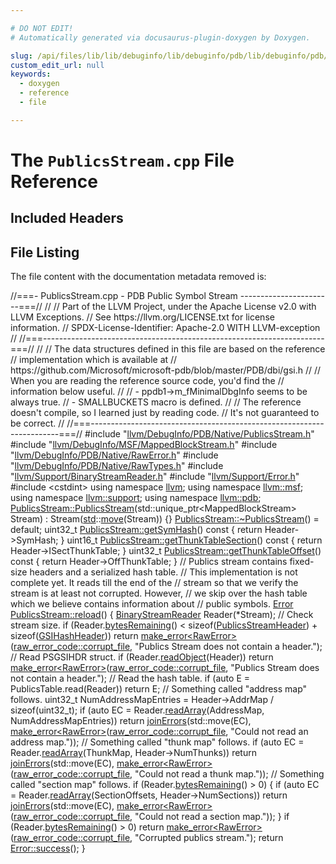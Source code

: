 ```yaml
---

# DO NOT EDIT!
# Automatically generated via docusaurus-plugin-doxygen by Doxygen.

slug: /api/files/lib/lib/debuginfo/lib/debuginfo/pdb/lib/debuginfo/pdb/native/publicsstream-cpp
custom_edit_url: null
keywords:
  - doxygen
  - reference
  - file

---
```





# The `PublicsStream.cpp` File Reference

<DoxygenPage pluginConfig={pluginConfig}>



## Included Headers

<IncludesList>
<IncludesListItem
  filePath="llvm/DebugInfo/PDB/Native/PublicsStream.h"
  permalink="/docs/api/files/include/include/llvm/include/llvm/debuginfo/include/llvm/debuginfo/pdb/include/llvm/debuginfo/pdb/native/publicsstream-h"
  isLocal="true" />
<IncludesListItem
  filePath="llvm/DebugInfo/MSF/MappedBlockStream.h"
  permalink="/docs/api/files/include/include/llvm/include/llvm/debuginfo/include/llvm/debuginfo/msf/mappedblockstream-h"
  isLocal="true" />
<IncludesListItem
  filePath="llvm/DebugInfo/PDB/Native/RawError.h"
  permalink="/docs/api/files/include/include/llvm/include/llvm/debuginfo/include/llvm/debuginfo/pdb/include/llvm/debuginfo/pdb/native/rawerror-h"
  isLocal="true" />
<IncludesListItem
  filePath="llvm/DebugInfo/PDB/Native/RawTypes.h"
  permalink="/docs/api/files/include/include/llvm/include/llvm/debuginfo/include/llvm/debuginfo/pdb/include/llvm/debuginfo/pdb/native/rawtypes-h"
  isLocal="true" />
<IncludesListItem
  filePath="llvm/Support/BinaryStreamReader.h"
  permalink="/docs/api/files/include/include/llvm/include/llvm/support/binarystreamreader-h"
  isLocal="true" />
<IncludesListItem
  filePath="llvm/Support/Error.h"
  permalink="/docs/api/files/include/include/llvm/include/llvm/support/error-h"
  isLocal="true" />
<IncludesListItem
  filePath="cstdint"
  permalink=""
  isLocal="false" />
</IncludesList>


## File Listing

The file content with the documentation metadata removed is:

<ProgramListing>

<Link id="l00001" /><CodeLine lineNumber="1"><Highlight kind="comment">//===- PublicsStream.cpp - PDB Public Symbol Stream -----------------------===//</Highlight><Highlight kind="normal"></Highlight></CodeLine>
<Link id="l00002" /><CodeLine lineNumber="2"><Highlight kind="normal"></Highlight><Highlight kind="comment">//</Highlight><Highlight kind="normal"></Highlight></CodeLine>
<Link id="l00003" /><CodeLine lineNumber="3"><Highlight kind="normal"></Highlight><Highlight kind="comment">// Part of the LLVM Project, under the Apache License v2.0 with LLVM Exceptions.</Highlight><Highlight kind="normal"></Highlight></CodeLine>
<Link id="l00004" /><CodeLine lineNumber="4"><Highlight kind="normal"></Highlight><Highlight kind="comment">// See https://llvm.org/LICENSE.txt for license information.</Highlight><Highlight kind="normal"></Highlight></CodeLine>
<Link id="l00005" /><CodeLine lineNumber="5"><Highlight kind="normal"></Highlight><Highlight kind="comment">// SPDX-License-Identifier: Apache-2.0 WITH LLVM-exception</Highlight><Highlight kind="normal"></Highlight></CodeLine>
<Link id="l00006" /><CodeLine lineNumber="6"><Highlight kind="normal"></Highlight><Highlight kind="comment">//</Highlight><Highlight kind="normal"></Highlight></CodeLine>
<Link id="l00007" /><CodeLine lineNumber="7"><Highlight kind="normal"></Highlight><Highlight kind="comment">//===----------------------------------------------------------------------===//</Highlight><Highlight kind="normal"></Highlight></CodeLine>
<Link id="l00008" /><CodeLine lineNumber="8"><Highlight kind="normal"></Highlight><Highlight kind="comment">//</Highlight><Highlight kind="normal"></Highlight></CodeLine>
<Link id="l00009" /><CodeLine lineNumber="9"><Highlight kind="normal"></Highlight><Highlight kind="comment">// The data structures defined in this file are based on the reference</Highlight><Highlight kind="normal"></Highlight></CodeLine>
<Link id="l00010" /><CodeLine lineNumber="10"><Highlight kind="normal"></Highlight><Highlight kind="comment">// implementation which is available at</Highlight><Highlight kind="normal"></Highlight></CodeLine>
<Link id="l00011" /><CodeLine lineNumber="11"><Highlight kind="normal"></Highlight><Highlight kind="comment">// https://github.com/Microsoft/microsoft-pdb/blob/master/PDB/dbi/gsi.h</Highlight><Highlight kind="normal"></Highlight></CodeLine>
<Link id="l00012" /><CodeLine lineNumber="12"><Highlight kind="normal"></Highlight><Highlight kind="comment">//</Highlight><Highlight kind="normal"></Highlight></CodeLine>
<Link id="l00013" /><CodeLine lineNumber="13"><Highlight kind="normal"></Highlight><Highlight kind="comment">// When you are reading the reference source code, you&#39;d find the</Highlight><Highlight kind="normal"></Highlight></CodeLine>
<Link id="l00014" /><CodeLine lineNumber="14"><Highlight kind="normal"></Highlight><Highlight kind="comment">// information below useful.</Highlight><Highlight kind="normal"></Highlight></CodeLine>
<Link id="l00015" /><CodeLine lineNumber="15"><Highlight kind="normal"></Highlight><Highlight kind="comment">//</Highlight><Highlight kind="normal"></Highlight></CodeLine>
<Link id="l00016" /><CodeLine lineNumber="16"><Highlight kind="normal"></Highlight><Highlight kind="comment">//  - ppdb1-&gt;m&#95;fMinimalDbgInfo seems to be always true.</Highlight><Highlight kind="normal"></Highlight></CodeLine>
<Link id="l00017" /><CodeLine lineNumber="17"><Highlight kind="normal"></Highlight><Highlight kind="comment">//  - SMALLBUCKETS macro is defined.</Highlight><Highlight kind="normal"></Highlight></CodeLine>
<Link id="l00018" /><CodeLine lineNumber="18"><Highlight kind="normal"></Highlight><Highlight kind="comment">//</Highlight><Highlight kind="normal"></Highlight></CodeLine>
<Link id="l00019" /><CodeLine lineNumber="19"><Highlight kind="normal"></Highlight><Highlight kind="comment">// The reference doesn&#39;t compile, so I learned just by reading code.</Highlight><Highlight kind="normal"></Highlight></CodeLine>
<Link id="l00020" /><CodeLine lineNumber="20"><Highlight kind="normal"></Highlight><Highlight kind="comment">// It&#39;s not guaranteed to be correct.</Highlight><Highlight kind="normal"></Highlight></CodeLine>
<Link id="l00021" /><CodeLine lineNumber="21"><Highlight kind="normal"></Highlight><Highlight kind="comment">//</Highlight><Highlight kind="normal"></Highlight></CodeLine>
<Link id="l00022" /><CodeLine lineNumber="22"><Highlight kind="normal"></Highlight><Highlight kind="comment">//===----------------------------------------------------------------------===//</Highlight><Highlight kind="normal"></Highlight></CodeLine>
<Link id="l00023" /><CodeLine lineNumber="23"><Highlight kind="normal"></Highlight></CodeLine>
<Link id="l00024" /><CodeLine lineNumber="24"><Highlight kind="normal"></Highlight><Highlight kind="preprocessor">#include &quot;<a href="/docs/api/files/include/include/llvm/include/llvm/debuginfo/include/llvm/debuginfo/pdb/include/llvm/debuginfo/pdb/native/publicsstream-h">llvm/DebugInfo/PDB/Native/PublicsStream.h</a>&quot;</Highlight><Highlight kind="normal"></Highlight></CodeLine>
<Link id="l00025" /><CodeLine lineNumber="25"><Highlight kind="normal"></Highlight><Highlight kind="preprocessor">#include &quot;<a href="/docs/api/files/include/include/llvm/include/llvm/debuginfo/include/llvm/debuginfo/msf/mappedblockstream-h">llvm/DebugInfo/MSF/MappedBlockStream.h</a>&quot;</Highlight><Highlight kind="normal"></Highlight></CodeLine>
<Link id="l00026" /><CodeLine lineNumber="26"><Highlight kind="normal"></Highlight><Highlight kind="preprocessor">#include &quot;<a href="/docs/api/files/include/include/llvm/include/llvm/debuginfo/include/llvm/debuginfo/pdb/include/llvm/debuginfo/pdb/native/rawerror-h">llvm/DebugInfo/PDB/Native/RawError.h</a>&quot;</Highlight><Highlight kind="normal"></Highlight></CodeLine>
<Link id="l00027" /><CodeLine lineNumber="27"><Highlight kind="normal"></Highlight><Highlight kind="preprocessor">#include &quot;<a href="/docs/api/files/include/include/llvm/include/llvm/debuginfo/include/llvm/debuginfo/pdb/include/llvm/debuginfo/pdb/native/rawtypes-h">llvm/DebugInfo/PDB/Native/RawTypes.h</a>&quot;</Highlight><Highlight kind="normal"></Highlight></CodeLine>
<Link id="l00028" /><CodeLine lineNumber="28"><Highlight kind="normal"></Highlight><Highlight kind="preprocessor">#include &quot;<a href="/docs/api/files/include/include/llvm/include/llvm/support/binarystreamreader-h">llvm/Support/BinaryStreamReader.h</a>&quot;</Highlight><Highlight kind="normal"></Highlight></CodeLine>
<Link id="l00029" /><CodeLine lineNumber="29"><Highlight kind="normal"></Highlight><Highlight kind="preprocessor">#include &quot;<a href="/docs/api/files/include/include/llvm/include/llvm/support/error-h">llvm/Support/Error.h</a>&quot;</Highlight><Highlight kind="normal"></Highlight></CodeLine>
<Link id="l00030" /><CodeLine lineNumber="30"><Highlight kind="normal"></Highlight><Highlight kind="preprocessor">#include &lt;cstdint&gt;</Highlight><Highlight kind="normal"></Highlight></CodeLine>
<Link id="l00031" /><CodeLine lineNumber="31"><Highlight kind="normal"></Highlight></CodeLine>
<Link id="l00032" /><CodeLine lineNumber="32"><Highlight kind="normal"></Highlight><Highlight kind="keyword">using namespace </Highlight><Highlight kind="normal"><a href="/docs/api/namespaces/llvm">llvm</a>;</Highlight></CodeLine>
<Link id="l00033" /><CodeLine lineNumber="33"><Highlight kind="normal"></Highlight><Highlight kind="keyword">using namespace </Highlight><Highlight kind="normal"><a href="/docs/api/namespaces/llvm/msf">llvm::msf</a>;</Highlight></CodeLine>
<Link id="l00034" /><CodeLine lineNumber="34"><Highlight kind="normal"></Highlight><Highlight kind="keyword">using namespace </Highlight><Highlight kind="normal"><a href="/docs/api/namespaces/llvm/support">llvm::support</a>;</Highlight></CodeLine>
<Link id="l00035" /><CodeLine lineNumber="35"><Highlight kind="normal"></Highlight><Highlight kind="keyword">using namespace </Highlight><Highlight kind="normal"><a href="/docs/api/namespaces/llvm/pdb">llvm::pdb</a>;</Highlight></CodeLine>
<Link id="l00036" /><CodeLine lineNumber="36"><Highlight kind="normal"></Highlight></CodeLine>
<Link id="l00037" /><CodeLine lineNumber="37" lineLink="/docs/api/classes/llvm/pdb/publicsstream/#ad535dd3cbe888157504f4615ee75b8f1"><Highlight kind="normal"><a href="/docs/api/classes/llvm/pdb/publicsstream/#ad535dd3cbe888157504f4615ee75b8f1">PublicsStream::PublicsStream</a>(std::unique&#95;ptr&lt;MappedBlockStream&gt; Stream)</Highlight></CodeLine>
<Link id="l00038" /><CodeLine lineNumber="38"><Highlight kind="normal">    : Stream(<a href="/docs/api/namespaces/std">std</a>::<a href="/docs/api/namespaces/llvm/#abfc9c7ecf70f66901e439f7c04ef3dbb">move</a>(Stream)) &#123;&#125;</Highlight></CodeLine>
<Link id="l00039" /><CodeLine lineNumber="39"><Highlight kind="normal"></Highlight></CodeLine>
<Link id="l00040" /><CodeLine lineNumber="40"><Highlight kind="normal"><a href="/docs/api/classes/llvm/pdb/publicsstream/#a9f21b8655c871ccc44b76cef46c8195d">PublicsStream::~PublicsStream</a>() = </Highlight><Highlight kind="keywordflow">default</Highlight><Highlight kind="normal">;</Highlight></CodeLine>
<Link id="l00041" /><CodeLine lineNumber="41"><Highlight kind="normal"></Highlight></CodeLine>
<Link id="l00042" /><CodeLine lineNumber="42" lineLink="/docs/api/classes/llvm/pdb/publicsstream/#a0c1ee501d2eb5308ee7d81d9fe391a53"><Highlight kind="normal">uint32&#95;t <a href="/docs/api/classes/llvm/pdb/publicsstream/#a0c1ee501d2eb5308ee7d81d9fe391a53">PublicsStream::getSymHash</a>()</Highlight><Highlight kind="keyword"> const </Highlight><Highlight kind="normal">&#123; </Highlight><Highlight kind="keywordflow">return</Highlight><Highlight kind="normal"> Header-&gt;SymHash; &#125;</Highlight></CodeLine>
<Link id="l00043" /><CodeLine lineNumber="43" lineLink="/docs/api/classes/llvm/pdb/publicsstream/#aeb57da71b61b663fb2fa15d7f168143b"><Highlight kind="normal">uint16&#95;t <a href="/docs/api/classes/llvm/pdb/publicsstream/#aeb57da71b61b663fb2fa15d7f168143b">PublicsStream::getThunkTableSection</a>()</Highlight><Highlight kind="keyword"> const </Highlight><Highlight kind="normal">&#123;</Highlight></CodeLine>
<Link id="l00044" /><CodeLine lineNumber="44"><Highlight kind="normal">  </Highlight><Highlight kind="keywordflow">return</Highlight><Highlight kind="normal"> Header-&gt;ISectThunkTable;</Highlight></CodeLine>
<Link id="l00045" /><CodeLine lineNumber="45"><Highlight kind="normal">&#125;</Highlight></CodeLine>
<Link id="l00046" /><CodeLine lineNumber="46" lineLink="/docs/api/classes/llvm/pdb/publicsstream/#a17b97a4886684ba1a39fc6fbc092d5f0"><Highlight kind="normal">uint32&#95;t <a href="/docs/api/classes/llvm/pdb/publicsstream/#a17b97a4886684ba1a39fc6fbc092d5f0">PublicsStream::getThunkTableOffset</a>()</Highlight><Highlight kind="keyword"> const </Highlight><Highlight kind="normal">&#123;</Highlight></CodeLine>
<Link id="l00047" /><CodeLine lineNumber="47"><Highlight kind="normal">  </Highlight><Highlight kind="keywordflow">return</Highlight><Highlight kind="normal"> Header-&gt;OffThunkTable;</Highlight></CodeLine>
<Link id="l00048" /><CodeLine lineNumber="48"><Highlight kind="normal">&#125;</Highlight></CodeLine>
<Link id="l00049" /><CodeLine lineNumber="49"><Highlight kind="normal"></Highlight></CodeLine>
<Link id="l00050" /><CodeLine lineNumber="50"><Highlight kind="normal"></Highlight><Highlight kind="comment">// Publics stream contains fixed-size headers and a serialized hash table.</Highlight><Highlight kind="normal"></Highlight></CodeLine>
<Link id="l00051" /><CodeLine lineNumber="51"><Highlight kind="normal"></Highlight><Highlight kind="comment">// This implementation is not complete yet. It reads till the end of the</Highlight><Highlight kind="normal"></Highlight></CodeLine>
<Link id="l00052" /><CodeLine lineNumber="52"><Highlight kind="normal"></Highlight><Highlight kind="comment">// stream so that we verify the stream is at least not corrupted. However,</Highlight><Highlight kind="normal"></Highlight></CodeLine>
<Link id="l00053" /><CodeLine lineNumber="53"><Highlight kind="normal"></Highlight><Highlight kind="comment">// we skip over the hash table which we believe contains information about</Highlight><Highlight kind="normal"></Highlight></CodeLine>
<Link id="l00054" /><CodeLine lineNumber="54"><Highlight kind="normal"></Highlight><Highlight kind="comment">// public symbols.</Highlight><Highlight kind="normal"></Highlight></CodeLine>
<Link id="l00055" /><CodeLine lineNumber="55" lineLink="/docs/api/classes/llvm/pdb/publicsstream/#a621f37e5ea285041541ad8bcaa3dab0d"><Highlight kind="normal"><a href="/docs/api/classes/llvm/error">Error</a> <a href="/docs/api/classes/llvm/pdb/publicsstream/#a621f37e5ea285041541ad8bcaa3dab0d">PublicsStream::reload</a>() &#123;</Highlight></CodeLine>
<Link id="l00056" /><CodeLine lineNumber="56"><Highlight kind="normal">  <a href="/docs/api/classes/llvm/binarystreamreader">BinaryStreamReader</a> Reader(&#42;Stream);</Highlight></CodeLine>
<Link id="l00057" /><CodeLine lineNumber="57"><Highlight kind="normal"></Highlight></CodeLine>
<Link id="l00058" /><CodeLine lineNumber="58"><Highlight kind="normal">  </Highlight><Highlight kind="comment">// Check stream size.</Highlight><Highlight kind="normal"></Highlight></CodeLine>
<Link id="l00059" /><CodeLine lineNumber="59"><Highlight kind="normal">  </Highlight><Highlight kind="keywordflow">if</Highlight><Highlight kind="normal"> (Reader.<a href="/docs/api/classes/llvm/binarystreamreader/#a81b49f753bf7db44da6cf4b0fc59b76e">bytesRemaining</a>() &lt;</Highlight></CodeLine>
<Link id="l00060" /><CodeLine lineNumber="60"><Highlight kind="normal">      </Highlight><Highlight kind="keyword">sizeof</Highlight><Highlight kind="normal">(<a href="/docs/api/structs/llvm/pdb/publicsstreamheader">PublicsStreamHeader</a>) + </Highlight><Highlight kind="keyword">sizeof</Highlight><Highlight kind="normal">(<a href="/docs/api/structs/llvm/pdb/gsihashheader">GSIHashHeader</a>))</Highlight></CodeLine>
<Link id="l00061" /><CodeLine lineNumber="61"><Highlight kind="normal">    </Highlight><Highlight kind="keywordflow">return</Highlight><Highlight kind="normal"> <a href="/docs/api/namespaces/llvm/#a9999bd897fc8a1648bd69b36fee2d357">make&#95;error&lt;RawError&gt;</a>(<a href="/docs/api/namespaces/llvm/pdb/#a573bcbbea76b4d72b33de1e392cc14aea8c4fdeb9f0256322a364cd1347a6ffd6">raw&#95;error&#95;code::corrupt&#95;file</a>,</Highlight></CodeLine>
<Link id="l00062" /><CodeLine lineNumber="62"><Highlight kind="normal">                                </Highlight><Highlight kind="stringliteral">&quot;Publics Stream does not contain a header.&quot;</Highlight><Highlight kind="normal">);</Highlight></CodeLine>
<Link id="l00063" /><CodeLine lineNumber="63"><Highlight kind="normal"></Highlight></CodeLine>
<Link id="l00064" /><CodeLine lineNumber="64"><Highlight kind="normal">  </Highlight><Highlight kind="comment">// Read PSGSIHDR struct.</Highlight><Highlight kind="normal"></Highlight></CodeLine>
<Link id="l00065" /><CodeLine lineNumber="65"><Highlight kind="normal">  </Highlight><Highlight kind="keywordflow">if</Highlight><Highlight kind="normal"> (Reader.<a href="/docs/api/classes/llvm/binarystreamreader/#a07e25e055f92f545f94821c4a3cbded8">readObject</a>(Header))</Highlight></CodeLine>
<Link id="l00066" /><CodeLine lineNumber="66"><Highlight kind="normal">    </Highlight><Highlight kind="keywordflow">return</Highlight><Highlight kind="normal"> <a href="/docs/api/namespaces/llvm/#a9999bd897fc8a1648bd69b36fee2d357">make&#95;error&lt;RawError&gt;</a>(<a href="/docs/api/namespaces/llvm/pdb/#a573bcbbea76b4d72b33de1e392cc14aea8c4fdeb9f0256322a364cd1347a6ffd6">raw&#95;error&#95;code::corrupt&#95;file</a>,</Highlight></CodeLine>
<Link id="l00067" /><CodeLine lineNumber="67"><Highlight kind="normal">                                </Highlight><Highlight kind="stringliteral">&quot;Publics Stream does not contain a header.&quot;</Highlight><Highlight kind="normal">);</Highlight></CodeLine>
<Link id="l00068" /><CodeLine lineNumber="68"><Highlight kind="normal"></Highlight></CodeLine>
<Link id="l00069" /><CodeLine lineNumber="69"><Highlight kind="normal">  </Highlight><Highlight kind="comment">// Read the hash table.</Highlight><Highlight kind="normal"></Highlight></CodeLine>
<Link id="l00070" /><CodeLine lineNumber="70"><Highlight kind="normal">  </Highlight><Highlight kind="keywordflow">if</Highlight><Highlight kind="normal"> (</Highlight><Highlight kind="keyword">auto</Highlight><Highlight kind="normal"> E = PublicsTable.read(Reader))</Highlight></CodeLine>
<Link id="l00071" /><CodeLine lineNumber="71"><Highlight kind="normal">    </Highlight><Highlight kind="keywordflow">return</Highlight><Highlight kind="normal"> E;</Highlight></CodeLine>
<Link id="l00072" /><CodeLine lineNumber="72"><Highlight kind="normal"></Highlight></CodeLine>
<Link id="l00073" /><CodeLine lineNumber="73"><Highlight kind="normal">  </Highlight><Highlight kind="comment">// Something called &quot;address map&quot; follows.</Highlight><Highlight kind="normal"></Highlight></CodeLine>
<Link id="l00074" /><CodeLine lineNumber="74"><Highlight kind="normal">  uint32&#95;t NumAddressMapEntries = Header-&gt;AddrMap / </Highlight><Highlight kind="keyword">sizeof</Highlight><Highlight kind="normal">(uint32&#95;t);</Highlight></CodeLine>
<Link id="l00075" /><CodeLine lineNumber="75"><Highlight kind="normal">  </Highlight><Highlight kind="keywordflow">if</Highlight><Highlight kind="normal"> (</Highlight><Highlight kind="keyword">auto</Highlight><Highlight kind="normal"> EC = Reader.<a href="/docs/api/classes/llvm/binarystreamreader/#ab88a8b3835c1028f8fd6c2b23f396d30">readArray</a>(AddressMap, NumAddressMapEntries))</Highlight></CodeLine>
<Link id="l00076" /><CodeLine lineNumber="76"><Highlight kind="normal">    </Highlight><Highlight kind="keywordflow">return</Highlight><Highlight kind="normal"> <a href="/docs/api/namespaces/llvm/#a71210b99d2ef87236d8505c1771a7ab1">joinErrors</a>(std::move(EC),</Highlight></CodeLine>
<Link id="l00077" /><CodeLine lineNumber="77"><Highlight kind="normal">                      <a href="/docs/api/namespaces/llvm/#a9999bd897fc8a1648bd69b36fee2d357">make&#95;error&lt;RawError&gt;</a>(<a href="/docs/api/namespaces/llvm/pdb/#a573bcbbea76b4d72b33de1e392cc14aea8c4fdeb9f0256322a364cd1347a6ffd6">raw&#95;error&#95;code::corrupt&#95;file</a>,</Highlight></CodeLine>
<Link id="l00078" /><CodeLine lineNumber="78"><Highlight kind="normal">                                           </Highlight><Highlight kind="stringliteral">&quot;Could not read an address map.&quot;</Highlight><Highlight kind="normal">));</Highlight></CodeLine>
<Link id="l00079" /><CodeLine lineNumber="79"><Highlight kind="normal"></Highlight></CodeLine>
<Link id="l00080" /><CodeLine lineNumber="80"><Highlight kind="normal">  </Highlight><Highlight kind="comment">// Something called &quot;thunk map&quot; follows.</Highlight><Highlight kind="normal"></Highlight></CodeLine>
<Link id="l00081" /><CodeLine lineNumber="81"><Highlight kind="normal">  </Highlight><Highlight kind="keywordflow">if</Highlight><Highlight kind="normal"> (</Highlight><Highlight kind="keyword">auto</Highlight><Highlight kind="normal"> EC = Reader.<a href="/docs/api/classes/llvm/binarystreamreader/#ab88a8b3835c1028f8fd6c2b23f396d30">readArray</a>(ThunkMap, Header-&gt;NumThunks))</Highlight></CodeLine>
<Link id="l00082" /><CodeLine lineNumber="82"><Highlight kind="normal">    </Highlight><Highlight kind="keywordflow">return</Highlight><Highlight kind="normal"> <a href="/docs/api/namespaces/llvm/#a71210b99d2ef87236d8505c1771a7ab1">joinErrors</a>(std::move(EC),</Highlight></CodeLine>
<Link id="l00083" /><CodeLine lineNumber="83"><Highlight kind="normal">                      <a href="/docs/api/namespaces/llvm/#a9999bd897fc8a1648bd69b36fee2d357">make&#95;error&lt;RawError&gt;</a>(<a href="/docs/api/namespaces/llvm/pdb/#a573bcbbea76b4d72b33de1e392cc14aea8c4fdeb9f0256322a364cd1347a6ffd6">raw&#95;error&#95;code::corrupt&#95;file</a>,</Highlight></CodeLine>
<Link id="l00084" /><CodeLine lineNumber="84"><Highlight kind="normal">                                           </Highlight><Highlight kind="stringliteral">&quot;Could not read a thunk map.&quot;</Highlight><Highlight kind="normal">));</Highlight></CodeLine>
<Link id="l00085" /><CodeLine lineNumber="85"><Highlight kind="normal"></Highlight></CodeLine>
<Link id="l00086" /><CodeLine lineNumber="86"><Highlight kind="normal">  </Highlight><Highlight kind="comment">// Something called &quot;section map&quot; follows.</Highlight><Highlight kind="normal"></Highlight></CodeLine>
<Link id="l00087" /><CodeLine lineNumber="87"><Highlight kind="normal">  </Highlight><Highlight kind="keywordflow">if</Highlight><Highlight kind="normal"> (Reader.<a href="/docs/api/classes/llvm/binarystreamreader/#a81b49f753bf7db44da6cf4b0fc59b76e">bytesRemaining</a>() &gt; 0) &#123;</Highlight></CodeLine>
<Link id="l00088" /><CodeLine lineNumber="88"><Highlight kind="normal">    </Highlight><Highlight kind="keywordflow">if</Highlight><Highlight kind="normal"> (</Highlight><Highlight kind="keyword">auto</Highlight><Highlight kind="normal"> EC = Reader.<a href="/docs/api/classes/llvm/binarystreamreader/#ab88a8b3835c1028f8fd6c2b23f396d30">readArray</a>(SectionOffsets, Header-&gt;NumSections))</Highlight></CodeLine>
<Link id="l00089" /><CodeLine lineNumber="89"><Highlight kind="normal">      </Highlight><Highlight kind="keywordflow">return</Highlight><Highlight kind="normal"> <a href="/docs/api/namespaces/llvm/#a71210b99d2ef87236d8505c1771a7ab1">joinErrors</a>(std::move(EC),</Highlight></CodeLine>
<Link id="l00090" /><CodeLine lineNumber="90"><Highlight kind="normal">                        <a href="/docs/api/namespaces/llvm/#a9999bd897fc8a1648bd69b36fee2d357">make&#95;error&lt;RawError&gt;</a>(<a href="/docs/api/namespaces/llvm/pdb/#a573bcbbea76b4d72b33de1e392cc14aea8c4fdeb9f0256322a364cd1347a6ffd6">raw&#95;error&#95;code::corrupt&#95;file</a>,</Highlight></CodeLine>
<Link id="l00091" /><CodeLine lineNumber="91"><Highlight kind="normal">                                             </Highlight><Highlight kind="stringliteral">&quot;Could not read a section map.&quot;</Highlight><Highlight kind="normal">));</Highlight></CodeLine>
<Link id="l00092" /><CodeLine lineNumber="92"><Highlight kind="normal">  &#125;</Highlight></CodeLine>
<Link id="l00093" /><CodeLine lineNumber="93"><Highlight kind="normal"></Highlight></CodeLine>
<Link id="l00094" /><CodeLine lineNumber="94"><Highlight kind="normal">  </Highlight><Highlight kind="keywordflow">if</Highlight><Highlight kind="normal"> (Reader.<a href="/docs/api/classes/llvm/binarystreamreader/#a81b49f753bf7db44da6cf4b0fc59b76e">bytesRemaining</a>() &gt; 0)</Highlight></CodeLine>
<Link id="l00095" /><CodeLine lineNumber="95"><Highlight kind="normal">    </Highlight><Highlight kind="keywordflow">return</Highlight><Highlight kind="normal"> <a href="/docs/api/namespaces/llvm/#a9999bd897fc8a1648bd69b36fee2d357">make&#95;error&lt;RawError&gt;</a>(<a href="/docs/api/namespaces/llvm/pdb/#a573bcbbea76b4d72b33de1e392cc14aea8c4fdeb9f0256322a364cd1347a6ffd6">raw&#95;error&#95;code::corrupt&#95;file</a>,</Highlight></CodeLine>
<Link id="l00096" /><CodeLine lineNumber="96"><Highlight kind="normal">                                </Highlight><Highlight kind="stringliteral">&quot;Corrupted publics stream.&quot;</Highlight><Highlight kind="normal">);</Highlight></CodeLine>
<Link id="l00097" /><CodeLine lineNumber="97"><Highlight kind="normal">  </Highlight><Highlight kind="keywordflow">return</Highlight><Highlight kind="normal"> <a href="/docs/api/classes/llvm/error/#a4dfd0813c3d0e0a30439b5a3e9196b59">Error::success</a>();</Highlight></CodeLine>
<Link id="l00098" /><CodeLine lineNumber="98"><Highlight kind="normal">&#125;</Highlight></CodeLine>

</ProgramListing>


</DoxygenPage>
